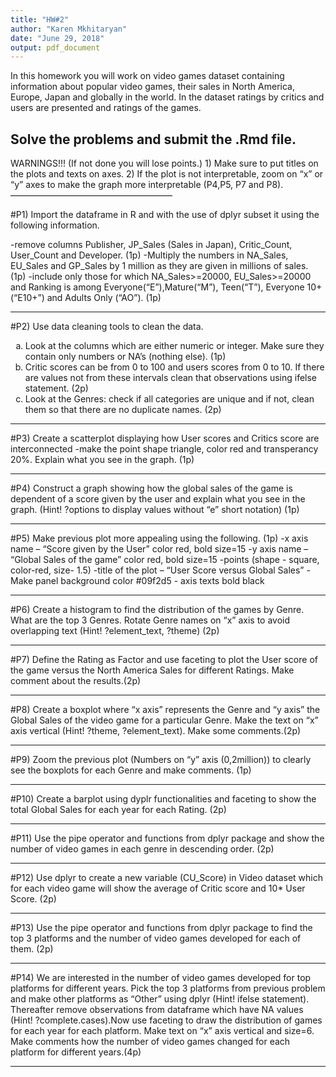 ---
title: "HW#2"
author: "Karen Mkhitaryan"
date: "June 29, 2018"
output: pdf_document
---



In this homework you will work on video games dataset containing information about popular video games, their sales in North America, Europe, Japan and globally in the world. In the dataset ratings by critics and users are presented and ratings of the games. 

Solve the problems and submit the .Rmd file.
----------------------------------------------------------------------------

WARNINGS!!! (If not done you will lose points.)
1) Make sure to put titles on the plots and texts on axes.
2) If the plot is not interpretable, zoom on "x" or "y" axes to make the
graph more interpretable (P4,P5, P7 and P8).
--------------------------------------------------------

#P1)
Import the dataframe in R and with the use of dplyr subset it using the following information.

-remove columns Publisher, JP_Sales (Sales in Japan), Critic_Count, User_Count and Developer. (1p)
-Multiply the numbers in NA_Sales, EU_Sales and GP_Sales by 1 million as they are given in millions of sales. (1p)
-include only those for which NA_Sales>=20000, EU_Sales>=20000 and Ranking is among Everyone("E"),Mature("M"), Teen("T"), Everyone 10+("E10+") and Adults Only ("AO"). (1p)

----------------------------------------------------------------------------

#P2)
Use data cleaning tools to clean the data.

(a)
Look at the columns which are either numeric or integer. Make sure they contain only numbers or NA's (nothing else). (1p)
(b)
Critic scores can be from 0 to 100 and users scores from 0 to 10. If there are values not from these intervals clean that observations using ifelse statement. (2p)
(c)
Look at the Genres: check if all categories are unique and if not, clean them so that there are no duplicate names. (2p)

----------------------------------------------------------------------------

#P3)
Create a scatterplot displaying how User scores and Critics score are interconnected
-make the point shape triangle, color red and transperancy 20%. 
Explain what you see in the graph. (1p)

----------------------------------------------------------------------------

#P4)
Construct a graph showing how the global sales of the game is dependent of a score given by the user and explain what you see in the graph. (Hint! ?options to display values without "e" short notation) (1p)

----------------------------------------------------------------------------

#P5)
Make previous plot more appealing using the following. (1p)
-x axis name -- "Score given by the User" color red, bold size=15
-y axis name -- "Global Sales of the game" color red, bold size=15
-points (shape - square, color-red, size- 1.5)
-title of the plot -- "User Score versus Global Sales"
- Make panel background color #09f2d5
- axis texts bold black

----------------------------------------------------------------------------

#P6)
Create a histogram to find the distribution of the games by Genre. What are the top 3 Genres. Rotate Genre names on "x" axis to avoid overlapping text (Hint! ?element_text, ?theme) (2p)

----------------------------------------------------------------------------

#P7)
Define the Rating as Factor and use faceting to plot the User score of the game versus the North America Sales for different Ratings. Make comment about the results.(2p)

----------------------------------------------------------------------------

#P8)
Create a boxplot where "x axis" represents the Genre and "y axis" the Global Sales of the video game for a particular Genre. Make the text on "x" axis vertical (Hint! ?theme, ?element_text). Make some comments.(2p) 

----------------------------------------------------------------------------

#P9)
Zoom the previous plot (Numbers on "y" axis (0,2million)) to clearly see the boxplots for each Genre and make comments. (1p)

----------------------------------------------------------------------------

#P10)
Create a barplot using dyplr functionalities and faceting to show the total Global Sales for each year for each Rating. (2p)

----------------------------------------------------------------------------

#P11)
Use the pipe operator and functions from dplyr package and show the number of video games in each genre in descending order. (2p)

----------------------------------------------------------------------------

#P12)
Use dplyr to create a new variable (CU_Score) in Video dataset which for each video game will show the average of Critic score and 10* User Score. (2p)

----------------------------------------------------------------------------

#P13)
Use the pipe operator and functions from dplyr package to find the top 3 platforms and the number of video games developed for each of them. (2p)

----------------------------------------------------------------------------

#P14)
We are interested in the number of video games developed for top platforms for different years. Pick the top 3 platforms from previous problem and make other platforms as "Other" using dplyr (Hint! ifelse statement). Thereafter remove observations from dataframe which have NA values (Hint! ?complete.cases).Now use faceting to draw the distribution of games for each year for each platform. Make text on "x" axis vertical and size=6. Make comments how the number of video games changed for each platform for different years.(4p)

----------------------------------------------------------------------------
